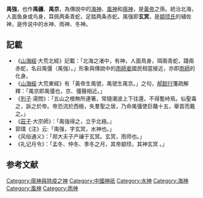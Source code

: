 '''禺強'''，也作'''禺疆'''、'''禺京'''，為傳說中的[[海神|海神]]、[[風神|風神]]和[[瘟神|瘟神]]，是[[黃帝|黃帝]]之孫。統治北海，人面鱼身或鸟身，耳佩两条青蛇，足踏两条赤蛇。禺强即'''玄冥'''，是[[颛顼氏|颛顼氏]]的辅佐神，是传说中的水神、雨神、冬神。

== 記載 ==
*《[[山海經|山海經]]·大荒北經》記載：「北海之渚中，有神，人面鳥身，珥兩青蛇，踐兩赤蛇，名曰禺彊（禺強）。」形象與傳說中的[[雨師妾|雨師妾]]國民相當接近，亦即[[雨師|雨師]]的化身。
*《[[山海經|山海經]]·大荒東經》有「黃帝生禺虢，禺虢生禺京。」之句，[[郝懿行|郝懿行]]箋疏解釋：「禺京即禺彊也，京、彊聲相近。」
*《[[列子|列子]]·湯問》：「五山之根無所連箸，常隨潮波上下往還，不得蹔峙焉。仙聖毒之，訴之於帝。帝恐流於西極，失羣聖之居，乃命禺彊使巨鼇十五，舉首而戴之。」
*《[[莊子|莊子]]·大宗師》：「禺強得之，立乎北極。」
*郭璞《注》云:「禺强，字玄冥，水神也。」
*《风俗通义》：「郑大夫子产禳于玄冥。玄冥，雨师也。」
*《礼记月令》：「孟冬、仲冬、季冬之月，其帝颛顼，其神玄冥 。」

== 参考文献 ==
<div class="references-small">
<references></references>
</div>

[[Category:瘟神與除疫之神|Category:瘟神與除疫之神]]
[[Category:中國神祇|Category:中國神祇]]
[[Category:水神|Category:水神]]
[[Category:海神|Category:海神]]
[[Category:風神|Category:風神]]
[[Category:雨神|Category:雨神]]